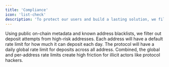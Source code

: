 ```yaml
---
title: 'Compliance'
icon: 'list-check'
description: 'To protect our users and build a lasting solution, we filter out high-risk deposits and use rate limits. There is no custody risk—once funds are deposited, the protocol is permissionless. At no point in the process do depositors divulge any additional information beyond what already exists on-chain.'
---
```


<CardGroup cols={3}>
  <Card title="Deposit Filtering" icon="filter" color="#A980E3">
    Using public on-chain metadata and known address blacklists, we filter out
    deposit attempts from high-risk addresses.
  </Card>
  <Card
    title="Per-Address Rate Limits"
    icon="money-bill-transfer"
    color="#A980E3"
  >
    Each address will have a default rate limit for how much it can deposit each
    day.
  </Card>
  <Card title="Global Rate Limits" icon="globe" color="#A980E3">
    The protocol will have a daily global rate limit for deposits across all
    address. Combined, the global and per-address rate limits create high
    friction for illicit actors like protocol hackers.
  </Card>
</CardGroup>
